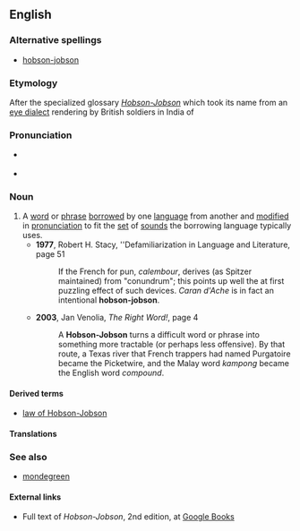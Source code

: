 ==English==
{{wikipedia}}

===Alternative spellings===
* [[hobson-jobson]]

===Etymology===
After the specialized glossary [[w:Hobson-Jobson|''Hobson-Jobson'']] which took its name from an [[eye dialect]] rendering by British soldiers in India of {{term|يا حسن يا حسين|sc=Arab|tr=yā ħassan! yā ħussayn!||O Hassan! O Hussein!}}

===Pronunciation===
* {{a|UK}} {{IPA|/ˌhɒb.sənˈdʒɒb.sən/}}
* {{a|US}} {{IPA|/ˌhɑb.sənˈdʒɑb.sən/}}

===Noun===
{{en-noun|s}}

{{examples-right|width=50%|examples=English {{term|hoosegow||lang=en|jail}} from Spanish {{term|juzgado||lang=es}}<br />English {{term|plonk||lang=en|cheap wine}} from {{term|vin blanc||lang=fr|white wine}}}}
# A [[word]] or [[phrase]] [[borrow]]ed by one [[language]] from another and [[modify|modified]] in [[pronunciation]] to fit the [[set]] of [[sound]]s the borrowing language typically uses.
#* '''1977''', Robert H. Stacy, ''Defamiliarization in Language and Literature, page 51
#*: If the French for pun, ''calembour'', derives (as Spitzer maintained) from "conundrum"; this points up well the at first puzzling effect of such devices.  ''Caran d'Ache'' is in fact an intentional '''hobson-jobson'''.
#* '''2003''', Jan Venolia, ''The Right Word!''‎, page 4
#*: A '''Hobson-Jobson''' turns a difficult word or phrase into something more tractable (or perhaps less offensive).  By that route, a Texas river that French trappers had named Purgatoire became the Picketwire, and the Malay word ''kampong'' became the English word ''compound''.

====Derived terms====
* [[law of Hobson-Jobson]]

====Translations====
{{trans-top}}
{{trans-mid}}
{{trans-bottom}}

===See also===
* [[mondegreen]]

====External links====
* Full text of ''Hobson-Jobson'', 2nd edition, at [http://books.google.com/books?id=PQYYAAAAMAAJ&printsec=frontcover&dq=hobson-jobson&ei=N3JKSqa4BoGczQT-w7myBg Google Books]